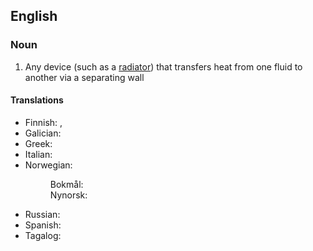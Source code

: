 ==English==

===Noun===
{{wikipedia}}
{{en-noun}}

# {{lb|en|physics}} Any device (such as a [[radiator]]) that transfers heat from one fluid to another via a separating wall

====Translations====
{{trans-top|device for transferring heat}}
* Finnish: {{t|fi|lämmönvaihdin}}, {{t|fi|lämmönsiirrin}}
* Galician: {{t|gl|intercambiador de calor|m}}
* Greek: {{t|el|εναλλάκτης θερμότητας|m}}
* Italian: {{t|it|scambiatore di calore|m}}
* Norwegian:
*: Bokmål: {{t|nb|varmeveksler|m}}
*: Nynorsk: {{t|nn|varmevekslar|m}}
{{trans-mid}}
* Russian: {{t+|ru|теплообме́нник|m}}
* Spanish: {{t|es|intercambiador de calor|m}}
* Tagalog: {{t|tl|pampalitang-init}}
{{trans-bottom}}